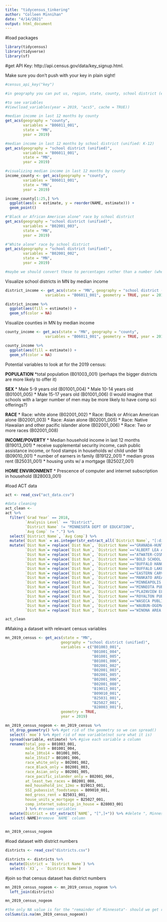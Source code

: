 ```yaml
---
title: "tidycensus_tinkering"
author: "Colleen Minnihan"
date: "4/14/2021"
output: html_document
---
```


#load packages
```r
library(tidycensus)
library(tidyverse)
library(sf)
```

#get API Key:  http://api.census.gov/data/key_signup.html.

Make sure you don't push with your key in plain sight!
```r
#census_api_key("key")
```

```r
#in geography you can put us, region, state, county, school district (elementary, secondary, unified)

#to see variables
#View(load_variables(year = 2019, "acs5", cache = TRUE))
```


```r
#median income in last 12 months by county
get_acs(geography = "county",
        variables = "B06011_001",
        state = "MN",
        year = 2019)

#median income in last 12 months by school district (unified: K-12)
get_acs(geography = "school district (unified)",
        variables = "B06011_001",
        state = "MN",
        year = 2019)
```

```r
#visualizing median income in last 12 months by county
income_county <- get_acs(geography = "county",
        variables = "B06011_001",
        state = "MN",
        year = 2019)

income_county[1:25,] %>%
  ggplot(aes(x = estimate, y = reorder(NAME, estimate))) + 
  geom_point()
```


```r
#"Black or African American alone" race by school district
get_acs(geography = "school district (unified)",
        variables = "B02001_003",
        state = "MN",
        year = 2019)

#"White alone" race by school district
get_acs(geography = "school district (unified)",
        variables = "B02001_002",
        state = "MN",
        year = 2019)

#maybe we should convert these to percentages rather than a number (when we do data wrangling)
```

Visualize school districts in MN by median income
```r
district_income <- get_acs(state = "MN", geography = "school district (unified)", 
                  variables = "B06011_001", geometry = TRUE, year = 2019)

district_income %>%
  ggplot(aes(fill = estimate)) + 
  geom_sf(color = NA)
```

Visualize counties in MN by median income
```r
county_income <- get_acs(state = "MN", geography = "county", 
                  variables = "B06011_001", geometry = TRUE, year = 2019)

county_income %>%
  ggplot(aes(fill = estimate)) + 
  geom_sf(color = NA)
```

Potential variables to look at for the 2019 census:

**POPULATION**
  *total population (B01003_001)
  (perhaps the bigger districts are more likely to offer it)
  
**SEX**
  * Male 5-9 years old (B01001_004)
  * Male 10-14 years old (B01001_005)
  * Male 15-17 years old (B01001_006)
  (I would imagine that schools with a larger number of men may be more likely to have comp sci offerings?)
  
**RACE**
  * Race: white alone (B02001_002)
  * Race: Black or African American alone (B02001_003)
  * Race: Asian alone (B02001_005)
  * Race: Native Hawaiian and other pacific islander alone (B02001_006)
  * Race: Two or more races (B02001_008)
  
**INCOME/POVERTY**
  * Median household income in last 12 months (B19013_001)
  * receive supplemental security income, cash public assistance income, or food stamps in households w/ child under 18 (B09010_001)
  * number of earners in family (B19122_001)
  * median gross rent (B25031_001)
  * housing units w/ a mortgage (B25027_001)

**HOME ENVIRONMENT**
  * Prescence of computer and internet subscription in household (B28003_001)


#load ACT data
```r
act <- read_csv("act_data.csv")

#data cleaning
act_clean <-
act %>% 
  filter(`Grad Year` == 2018,
         `Analysis Level` == "District",
         `District Name` != "MINNESOTA DEPT OF EDUCATION",
         `Avg Comp` != ".") %>% 
  select(`District Name`, `Avg Comp`) %>% 
  mutate(`Dist Num` = as.integer(str_extract_all(`District Name`, "[:digit:]+"))) %>% 
  mutate(`Dist Num`= replace(`Dist Num`, `District Name`=="GRANADA-HUNTLEY-EAST CHAIN SD", 2536),
         `Dist Num`= replace(`Dist Num`, `District Name`=="ALBERT LEA AREA SCHOOLS", 241),
         `Dist Num`= replace(`Dist Num`, `District Name`=="ATWATER-COSMOS-GROVE CITY SD", 2396),
         `Dist Num`= replace(`Dist Num`, `District Name`=="BOLD SCHOOL DISTRICT", 2534),
         `Dist Num`= replace(`Dist Num`, `District Name`=="BUFFALO HANOVER MONTROSE SD", 0877),
         `Dist Num`= replace(`Dist Num`, `District Name`=="BUFFALO LAKE-HECTOR-STEWART SD", 2159),
         `Dist Num`= replace(`Dist Num`, `District Name`=="EASTERN CARVER CO SCHOOLS", 112),
         `Dist Num`= replace(`Dist Num`, `District Name`=="MANKATO AREA PUBLIC SCHS", 77),
         `Dist Num`= replace(`Dist Num`, `District Name`=="MINNEAPOLIS PUBLIC SCH DIST", 9991),
         `Dist Num`= replace(`Dist Num`, `District Name`=="MINNEOTA PUBLIC SCHOOLS", 414),
         `Dist Num`= replace(`Dist Num`, `District Name`=="PLAINVIEW ELGIN MILLVILLE SD", 2899),
         `Dist Num`= replace(`Dist Num`, `District Name`=="ROYALTON PUBLIC SCHOOLS", 485),
         `Dist Num`= replace(`Dist Num`, `District Name`=="WASECA PUBLIC SCHOOL DIST", 829),
         `Dist Num`= replace(`Dist Num`, `District Name`=="WAUBUN-OGEMA-WHITE EARTH PSD", 435),
         `Dist Num`= replace(`Dist Num`, `District Name`=="WINONA AREA PUBLIC SCHOOL DIST", 861)) 

act_clean
```

#Making a dataset with relevant census variables
```r

mn_2019_census <- get_acs(state = "MN", 
                         geography = "school district (unified)",
                         variables = c("B01003_001",
                                       "B01001_004",
                                       "B01001_005",
                                       "B01001_006",
                                       "B02001_002",
                                       "B02001_003",
                                       "B02001_005",
                                       "B02001_006",
                                       "B02001_008",
                                       "B19013_001",
                                       "B09010_001", 
                                       "B25031_001",
                                       "B25027_001",
                                       "B28003_001"),
                         geometry = TRUE,
                         year = 2019)

mn_2019_census_nogeom <- mn_2019_census %>%
  st_drop_geometry() %>% #get rid of the geometry so we can spread()
  select(-`moe`) %>% #get rid of moe variable(not sure what it is)
  spread(variable, estimate) %>% #give each variable a column
  rename(total_pop = B01003_001,
         male_5to9 = B01001_004,
         male_10to14 = B01001_005,
         male_15to17 = B01001_006,
         race_white_only = B02001_002,
         race_Black_only = B02001_003,
         race_Asian_only = B02001_005,
         race_pacific_islander_only = B02001_006,
         at_least_two_races = B02001_008,
         med_household_inc_12mo = B19013_001,
         SSI_pubassist_foodstamps = B09010_001,
         med_gross_rent = B25031_001,
         house_units_w_mortgage = B25027_001,
         comp_internet_subscrip_in_house = B28003_001
         ) %>% #rename variables
  mutate(District = str_extract(`NAME`, "[^,]+")) %>% #delete ", Minnesota" after district name
  select(-NAME)#remove `NAME` column
  

mn_2019_census_nogeom

```

#load dataset with district numbers
```r
districts <- read_csv("districts.csv")

districts <- districts %>%
  mutate(District = `District Name`) %>%
  select(-`X3`, - `District Name`)
```
#join so that census dataset has district numbers
```r
mn_2019_census_nogeom <- mn_2019_census_nogeom %>%
  left_join(districts)

mn_2019_census_nogeom

#the only NA value is for the "remainder of Minnesota"- should we get rid of this row anyways because it's not a school district?
colSums(is.na(mn_2019_census_nogeom))
```




